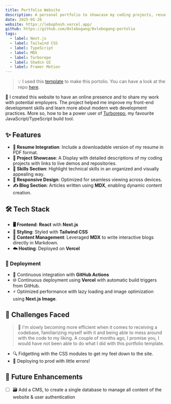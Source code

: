 ```yaml
---
title: Portfolio Website
description: A personal portfolio to showcase my coding projects, resume, and skills in a beautifully designed format.
date: 2025-05-26
website: https://lebophosh.vercel.app/
github: https://github.com/0xlebogang/0xlebogang-portolio
tags:
  - label: Next.js
  - label: Tailwind CSS
  - label: TypeScript
  - label: MDX
  - label: Turborepo
  - label: Shadcn UI
  - label: Framer Motion
---
```


> 💡 I used this [template](https://shadcn-portfoliox.vercel.app/) to make this portolio. You can have a look at the repo [here](https://github.com/techwithanirudh/shadcn-portfolio).

🚀 I created this website to have an online presence and to share my work with potential employers. The project helped me improve my front-end development skills and learn more about modern web development practices. More so, how to be a power user of [Turborepo](https://turborepo.com/), my favourite JavaScript/TypeScript build tool.

## ✨ Features

- **📄 Resume Integration**: Include a downloadable version of my resume in PDF format.
- **🎯 Project Showcase**: A Display with detailed descriptions of my coding projects with links to live demos and repositories.
- **🔧 Skills Section**: Highlight technical skills in an organized and visually appealing way.
- **📱 Responsive Design**: Optimized for seamless viewing across devices.
- **✍️ Blog Section**: Articles written using **MDX**, enabling dynamic content creation.

## 🛠️ Tech Stack

- **🖥️ Frontend**: **React** with **Next.js**
- **🎨 Styling**: Styled with **Tailwind CSS**
- **📝 Content Management**: Leveraged **MDX** to write interactive blogs directly in Markdown.
- **☁️ Hosting**: Deployed on **Vercel**

### 🚢 Deployment

- 🔄 Continuous integration with **GitHub Actions**
- 🌐 Continuous deployment using **Vercel** with automatic build triggers from GitHub.
- ⚡ Optimized performance with lazy loading and image optimization using **Next.js Image**.

## 🧩 Challenges Faced

> 💭 I'm slowly becoming more efficient when it comes to receiving a codebase, familiarizing myself with it and being able to mess around with the code to my liking. A couple of months ago, I promise you, I would have not been able to do what I did with this portfolio template.

- 🔍 Fidgetting with the CSS modules to get my feel down to the site.
- 🚀 Deploying to prod with little errors!

## 🔮 Future Enhancements

- [ ] 🗃️ Add a CMS, to create a single database to manage all content of the website & user authentication
